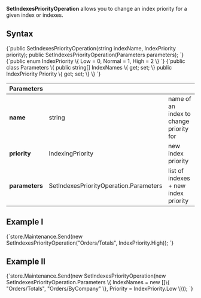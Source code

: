 
**SetIndexesPriorityOperation**  allows you to change an index priority for a given index or indexes.

## Syntax

<TabItem value="set_priority_1" label="set_priority_1">
<CodeBlock language="csharp">
{`public SetIndexesPriorityOperation(string indexName, IndexPriority priority);
public SetIndexesPriorityOperation(Parameters parameters);
`}
</CodeBlock>
</TabItem>

<TabItem value="set_priority_2" label="set_priority_2">
<CodeBlock language="csharp">
{`public enum IndexPriority
\{
    Low = 0,
    Normal = 1,
    High = 2
\}
`}
</CodeBlock>
</TabItem>

<TabItem value="set_priority_3" label="set_priority_3">
<CodeBlock language="csharp">
{`public class Parameters
\{
    public string[] IndexNames \{ get; set; \}
    public IndexPriority Priority \{ get; set; \}
\}
`}
</CodeBlock>
</TabItem>

| Parameters | | |
| ------------- | ------------- | ----- |
| **name** | string | name of an index to change priority for |
| **priority** | IndexingPriority | new index priority |
| **parameters** | SetIndexesPriorityOperation.Parameters | list of indexes + new index priority |

## Example I

<TabItem value="set_priority_4" label="set_priority_4">
<CodeBlock language="csharp">
{`store.Maintenance.Send(new SetIndexesPriorityOperation("Orders/Totals", IndexPriority.High));
`}
</CodeBlock>
</TabItem>

## Example II

<TabItem value="set_priority_5" label="set_priority_5">
<CodeBlock language="csharp">
{`store.Maintenance.Send(new SetIndexesPriorityOperation(new SetIndexesPriorityOperation.Parameters
\{
    IndexNames = new []\{ "Orders/Totals", "Orders/ByCompany" \},
    Priority = IndexPriority.Low
\}));
`}
</CodeBlock>
</TabItem>


